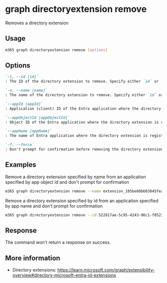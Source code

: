 
# graph directoryextension remove

Removes a directory extension

## Usage

```sh
m365 graph directoryextension remove [options]
```

## Options

```md definition-list
`-i, --id [id]`
: The ID of the directory extension to remove. Specify either `id` or `name`, but not both.

`-n, --name [name]`
: The name of the directory extension to remove. Specify either `id` or `name`, but not both.

`--appId [appId]`
: Application (client) ID of the Entra application where the directory extension is registered. Specify either `appId`, `appObjectId` or `appName`, but not multiple.

`--appObjectId [appObjectId]`
: Object ID of the Entra application where the directory extension is registered. Specify either `appId`, `appObjectId` or `appName`, but not multiple.

`--appName [appName]`
: The name of Entra application where the directory extension is registered. Specify either `appId`, `appObjectId` or `appName`, but not multiple.

`-f, --force`
: Don't prompt for confirmation before removing the directory extension
```

<Global />

## Examples

Remove a directory extension specified by name from an application specified by app object id and don't prompt for confirmation

```sh
m365 graph directoryextension remove --name extension_105be60b603845fea385e58772d9d630_githubworkaccount --appObjectId 1caf7dcd-7e83-4c3a-94f7-932a1299c844 --force
```

Remove a directory extension specified by id from an application specified by app name and don't prompt for confirmation

```sh
m365 graph directoryextension remove --id 522817ae-5c95-4243-96c1-f85231fcbc1f --appName ContosoApp
```

## Response

The command won't return a response on success.

## More information

- Directory extensions: https://learn.microsoft.com/graph/extensibility-overview#directory-microsoft-entra-id-extensions